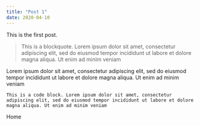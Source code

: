 ```yaml
---
title: "Post 1"
date: 2020-04-10
---
```



This is the first post.

> This is a blockquote. Lorem ipsum dolor sit amet, consectetur adipiscing elit, sed do eiusmod tempor incididunt ut labore et dolore magna aliqua. Ut enim ad minim veniam

Lorem ipsum dolor sit amet, consectetur adipiscing elit, sed do eiusmod tempor incididunt ut labore et dolore magna aliqua. Ut enim ad minim veniam

```
This is a code block. Lorem ipsum dolor sit amet, consectetur adipiscing elit, sed do eiusmod tempor incididunt ut labore et dolore magna aliqua. Ut enim ad minim veniam
```

<Link to="/">Home</Link>